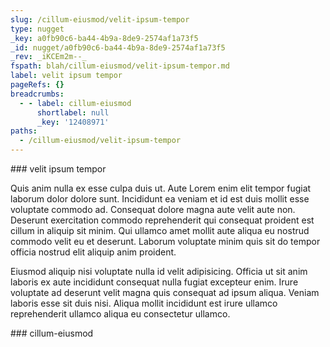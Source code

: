 ```yaml
---
slug: /cillum-eiusmod/velit-ipsum-tempor
type: nugget
_key: a0fb90c6-ba44-4b9a-8de9-2574af1a73f5
_id: nugget/a0fb90c6-ba44-4b9a-8de9-2574af1a73f5
_rev: _iKCEm2m--_
fspath: blah/cillum-eiusmod/velit-ipsum-tempor.md
label: velit ipsum tempor
pageRefs: {}
breadcrumbs:
  - - label: cillum-eiusmod
      shortlabel: null
      _key: '12408971'
paths:
  - /cillum-eiusmod/velit-ipsum-tempor
---
```


<NuggetArea>
<Nugget slug="/cillum-eiusmod/velit-ipsum-tempor" type="nugget" _key="a0fb90c6-ba44-4b9a-8de9-2574af1a73f5" _id="nugget/a0fb90c6-ba44-4b9a-8de9-2574af1a73f5" _rev="_iKCEm2m--_" fspath="blah/cillum-eiusmod/velit-ipsum-tempor.md" label="velit ipsum tempor" paths="/cillum-eiusmod/velit-ipsum-tempor">
<NuggetBody>
### velit ipsum tempor

Quis anim nulla ex esse culpa duis ut. Aute Lorem enim elit tempor fugiat laborum dolor dolore sunt. Incididunt ea veniam et id est duis mollit esse voluptate commodo ad. Consequat dolore magna aute velit aute non. Deserunt exercitation commodo reprehenderit qui consequat proident est cillum in aliquip sit minim. Qui ullamco amet mollit aute aliqua eu nostrud commodo velit eu et deserunt. Laborum voluptate minim quis sit do tempor officia nostrud elit aliquip anim proident.

Eiusmod aliquip nisi voluptate nulla id velit adipisicing. Officia ut sit anim laboris ex aute incididunt consequat nulla fugiat excepteur enim. Irure voluptate ad deserunt velit magna quis consequat ad ipsum aliqua. Veniam laboris esse sit duis nisi. Aliqua mollit incididunt est irure ullamco reprehenderit ullamco aliqua eu consectetur ullamco.

</NuggetBody>
<Breadcrumbs>
<Crumbs>
<Crumb _key="12408971" label="cillum-eiusmod" />
</Crumbs>
</Breadcrumbs>
</Nugget>

<NuggetsInbound>
</NuggetsInbound>
<NuggetsOutbound>
</NuggetsOutbound>
</NuggetArea>
<PassagesInbound>
<Passage direction="inbound" type="passage" _key="12408971" _id="passage/12408971" _rev="_iKCEmku---" label="cillum-eiusmod" passage="cillum-eiusmod" fspath="blah/cillum-eiusmod" paths="/cillum-eiusmod" slug="/cillum-eiusmod">
<NuggetBody>
### cillum-eiusmod

</NuggetBody>
</Passage>

</PassagesInbound>
<PassagesOutbound>
</PassagesOutbound>